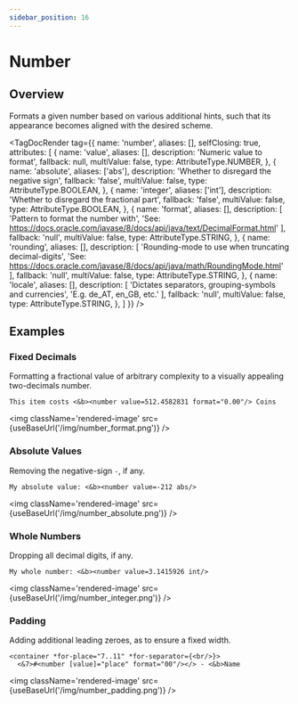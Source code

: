 ```yaml
---
sidebar_position: 16
---
```



# Number

## Overview

Formats a given number based on various additional hints, such that its appearance becomes aligned with the desired scheme.

<TagDocRender tag={{
  name: 'number',
  aliases: [],
  selfClosing: true,
  attributes: [
    {
      name: 'value',
      aliases: [],
      description: 'Numeric value to format',
      fallback: null,
      multiValue: false,
      type: AttributeType.NUMBER,
    },
    {
      name: 'absolute',
      aliases: ['abs'],
      description: 'Whether to disregard the negative sign',
      fallback: 'false',
      multiValue: false,
      type: AttributeType.BOOLEAN,
    },
    {
      name: 'integer',
      aliases: ['int'],
      description: 'Whether to disregard the fractional part',
      fallback: 'false',
      multiValue: false,
      type: AttributeType.BOOLEAN,
    },
    {
      name: 'format',
      aliases: [],
      description: [
        'Pattern to format the number with',
        'See: https://docs.oracle.com/javase/8/docs/api/java/text/DecimalFormat.html'
      ],
      fallback: 'null',
      multiValue: false,
      type: AttributeType.STRING,
    },
    {
      name: 'rounding',
      aliases: [],
      description: [
        'Rounding-mode to use when truncating decimal-digits',
        'See: https://docs.oracle.com/javase/8/docs/api/java/math/RoundingMode.html'
      ],
      fallback: 'null',
      multiValue: false,
      type: AttributeType.STRING,
    },
    {
      name: 'locale',
      aliases: [],
      description: [
        'Dictates separators, grouping-symbols and currencies',
        'E.g. de_AT, en_GB, etc.'
      ],
      fallback: 'null',
      multiValue: false,
      type: AttributeType.STRING,
    },
  ]
}} />

## Examples

### Fixed Decimals

Formatting a fractional value of arbitrary complexity to a visually appealing two-decimals number.

```component-markup
This item costs <&b><number value=512.4582831 format="0.00"/> Coins
```

<img className='rendered-image' src={useBaseUrl('/img/number_format.png')} />

### Absolute Values

Removing the negative-sign `-`, if any.

```component-markup
My absolute value: <&b><number value=-212 abs/>
```

<img className='rendered-image' src={useBaseUrl('/img/number_absolute.png')} />

### Whole Numbers

Dropping all decimal digits, if any.

```component-markup
My whole number: <&b><number value=3.1415926 int/>
```

<img className='rendered-image' src={useBaseUrl('/img/number_integer.png')} />

### Padding

Adding additional leading zeroes, as to ensure a fixed width.

```component-markup
<container *for-place="7..11" *for-separator={<br/>}>
  <&7>#<number [value]="place" format="00"/></> - <&b>Name
```

<img className='rendered-image' src={useBaseUrl('/img/number_padding.png')} />